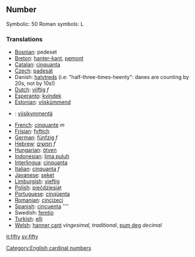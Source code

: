 ==Number==

Symbolic: 50
Roman symbols: L

===Translations===

*[[Bosnian]]: pedeset
*[[Breton]]: [[hanter-kant]], [[pemont]]
*[[Catalan]]: [[cinquanta]]
*[[Czech]]: [[padesát]]
*Danish: [[halvtreds]] (i.e: "half-three-times-twenty": danes are counting by 20s, not by 10s!)
*[[Dutch]]: [[vijftig]] ''f''
*[[Esperanto]]: [[kvindek]]
*[[Estonian]]: [[viiskümmend]]
*{{fi}}: [[viisikymmentä]]
*[[French]]: [[cinquante]] ''m''
*[[Frisian]]: [[fyftich]]
*[[German]]: [[fünfzig]] ''f''
*[[Hebrew]]: [[חמשים]] ''f''
*[[Hungarian]]: [[ötven]]
*[[Indonesian]]: [[lima puluh]]
*[[Interlingua]]: [[cinquanta]]
*[[Italian]]: [[cinquanta]] ''f''
*[[Javanese]]: [[seket]]
*[[Limburgish]]: [[vieftig]]
*[[Polish]]: [[pięćdziesiąt]]
*[[Portuguese]]: [[cinqüenta]]
*[[Romanian]]: [[cincizeci]]
*[[Spanish]]: [[cincuenta]] ''''
*Swedish: [[femtio]]
*[[Turkish]]: [[elli]]
*[[Welsh]]: [[hanner cant]] ''vingesimal, traditional'', [[pum deg]] ''decimal''

[[Category:English cardinal numbers]]

[[it:fifty]]
[[sv:fifty]]